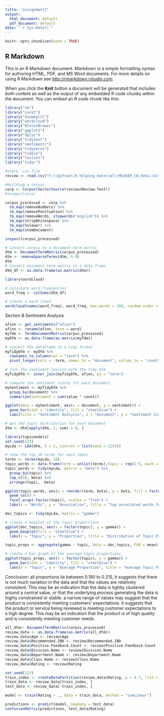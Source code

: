 ---
title: "assignment2"
output:
  html_document: default
  pdf_document: default
date: "`r Sys.Date()`"
---

```{r setup, include=FALSE}
knitr::opts_chunk$set(echo = TRUE)
```

## R Markdown

This is an R Markdown document. Markdown is a simple formatting syntax for authoring HTML, PDF, and MS Word documents. For more details on using R Markdown see <http://rmarkdown.rstudio.com>.

When you click the **Knit** button a document will be generated that includes both content as well as the output of any embedded R code chunks within the document. You can embed an R code chunk like this:

```{r}
library("tm")
library("caret")
library("SnowballC")
library("wordcloud")
library("RColorBrewer")
library("ggplot2")
library("dplyr")
library("tidytext")
library("sentimentr")
library("tidyverse")
library("tibble")
library("lexicon")
library("tidyr")
```



```{r}
#store .csv file
review <- read.csv("F:\\gufran\\R helping material\\MS4S09_CW_Data.csv")
```

```{r}
#building a corpus
corp <- Corpus(VectorSource(review$Review.Text))
#inspect(corp)
```

```{r, echo=FALSE}
corpus_processed <- corp %>%
  tm_map(removeNumbers) %>%
  tm_map(removePunctuation) %>%
  tm_map(removeWords, stopwords("english")) %>%
  tm_map(stripWhitespace) %>%
  tm_map(tolower) %>%
  tm_map(stemDocument)

```
```{r}
inspect(corpus_processed)
```

```{r}
# Convert corpus to a document-term matrix
dtm <- DocumentTermMatrix(corpus_processed)
dtm <- removeSparseTerms(dtm, 0.9)
dtm
# Convert document-term matrix to a data frame
dtm_df <- as.data.frame(as.matrix(dtm))
```

```{r}
library(wordcloud)

# Calculate word frequencies
word_freq <- colSums(dtm_df)

# Create a word cloud
wordcloud(names(word_freq), word_freq, max.words = 100, random.order = FALSE, colors = brewer.pal(8, "Dark2"))

```


Section B Sentiment Analysis
```{r}
afinn <- get_sentiments("afinn")
afinn <- rename(afinn, term = word)
myTdm <- TermDocumentMatrix(corpus_processed)
myDfm <- as.data.frame(as.matrix(myTdm))

# convert the dataframe to a tidy format
myTidyDfm <- myDfm %>%
  rownames_to_column(var = "term") %>%
  pivot_longer(cols = -term, names_to = "document", values_to = "count")

# join the sentiment lexicon with the tidy dfm
myTidyDfm <- inner_join(myTidyDfm, afinn, by = "term")

# compute the sentiment scores for each document
mySentiment <- myTidyDfm %>%
  group_by(document) %>%
  summarize(sentiment = sum(value * count))
```

```{r}
ggplot(data = mySentiment, aes(x = document, y = sentiment)) +
  geom_bar(stat = "identity", fill = "steelblue") +
  labs(title = "Sentiment Analysis", x = "Document", y = "Sentiment Score")


```



```{r}
# get the topic distribution for each document
dtm <- dtm[apply(dtm, 1, sum) > 0, ]

library(topicmodels)
set.seed(123)
myLda <- LDA(dtm, k = 5, control = list(seed = 1234))

# show the top 10 terms for each topic
terms <- terms(myLda, 10)
topic_words <- data.frame(term = unlist(terms),topic = rep(1:5, each = 10))
topic_words <- tidy(myLda, matrix = "beta") %>%
  group_by(topic) %>%
  top_n(10, beta) %>%
  arrange(topic, -beta)

```

```{r}
ggplot(topic_words, aes(x = reorder(term, beta), y = beta, fill = factor(topic))) +
  geom_col() +
  facet_wrap(~factor(topic), scales = "free") +
  labs(x = "Words", y = "Association", title = "top associated words for topics")
```

```{r}
doc_topics <- tidy(myLda, matrix = "gamma")

# create a boxplot of the topic proportions
ggplot(doc_topics, aes(x = factor(topic), y = gamma)) +
  geom_boxplot(fill = "steelblue") +
  labs(x = "Topic", y = "Proportion", title = "Distribution of Topic Proportions")
```

```{r}
topic_props <- aggregate(gamma ~ topic, data = doc_topics, FUN = mean)

# create a bar graph of the average topic proportions
ggplot(topic_props, aes(x = factor(topic), y = gamma)) +
  geom_bar(stat = "identity", fill = "steelblue") +
  labs(x = "Topic", y = "Average Proportion", title = "Average Topic Proportions Across All Documents")

```
Conclusion:  all proportions lie between 0.190 to 0.215, it suggests that there is not much variation in the data and that the values are relatively consistent. This may be an indication that the data is tightly clustered around a central value, or that the underlying process generating the data is highly constrained or stable. a narrow range of values may suggest that the product is consistently meeting customers' expectations. it suggests that the product or service being reviewed is meeting customer expectations to a high degree. This may be an indication that the product is of high quality and is consistently meeting customer needs.


```{r}
all_dtm<- DocumentTermMatrix(corpus_processed)
review_data <- as.data.frame(as.matrix(all_dtm))
review_data$Age <- review$Age
review_data$Recommended.IND <- review$Recommended.IND
review_data$Positive.Feedback.Count <- review$Positive.Feedback.Count
review_data$Division.Name <- review$Division.Name
review_data$Department.Name <- review$Department.Name
review_data$Class.Name <- review$Class.Name
review_data$Rating <- review$Rating
```

```{r}

set.seed(123)
train_index <- createDataPartition(review_data$Rating, p = 0.7, list = FALSE)
train_data <- review_data[train_index, ]
test_data <- review_data[-train_index, ]
```

```{r}
model <- train(Rating ~ ., data = train_data, method = "svmLinear")
```

```{r}
predictions <- predict(model, newdata = test_data)
confusionMatrix(predictions, test_data$Rating)
```

```{r}

```